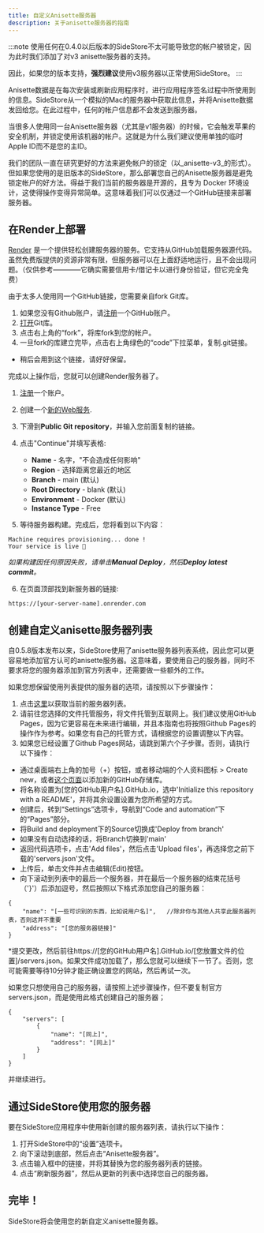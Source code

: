 ```yaml
---
title: 自定义Anisette服务器
description: 关于anisette服务器的指南
---
```


:::note
使用任何在0.4.0以后版本的SideStore不太可能导致您的帐户被锁定，因为此时我们添加了对v3 anisette服务器的支持。

因此，如果您的版本支持，**强烈建议**使用v3服务器以正常使用SideStore。
:::

Anisette数据是在每次安装或刷新应用程序时，进行应用程序签名过程中所使用到的信息。SideStore从一个模拟的Mac的服务器中获取此信息，并将Anisette数据发回给您。在此过程中，任何的帐户信息都不会发送到服务器。

当很多人使用同一台Anisette服务器（尤其是v1服务器）的时候，它会触发苹果的安全机制，并锁定使用该机器的帐户。这就是为什么我们建议使用单独的临时Apple ID而不是您的主ID。

我们的团队一直在研究更好的方法来避免帐户的锁定（以_anisette-v3_的形式）。但如果您使用的是旧版本的SideStore，那么部署您自己的Anisette服务器是避免锁定帐户的好方法。得益于我们当前的服务器是开源的，且专为 Docker 环境设计，这使得操作变得异常简单。这意味着我们可以仅通过一个GitHub链接来部署服务器。

## 在Render上部署

[Render](https://render.com/) 是一个提供轻松创建服务器的服务。它支持从GitHub加载服务器源代码。虽然免费版提供的资源非常有限，但服务器可以在上面舒适地运行，且不会出现问题。（仅供参考————它确实需要信用卡/借记卡以进行身份验证，但它完全免费）

由于太多人使用同一个GitHub链接，您需要亲自fork Git库。

1. 如果您没有Github账户，请[注册](https://github.com/signup)一个GitHub账户。
2. [打开](https://github.com/Dadoum/anisette-v3-server)Git库。
3. 点击右上角的“fork”，将库fork到您的帐户。
4. 一旦fork的库建立完毕，点击右上角绿色的“code”下拉菜单，复制.git链接。

* 稍后会用到这个链接，请好好保留。

完成以上操作后，您就可以创建Render服务器了。

1. [注册](https://dashboard.render.com/register/)一个账户。
2. 创建一个[新的Web服务](https://dashboard.render.com/select-repo?type=web).
3. 下滑到**Public Git repository**，并输入您前面复制的链接。
4. 点击"Continue"并填写表格:
    * **Name** - 名字，"不会造成任何影响"
    * **Region** - 选择距离您最近的地区
    * **Branch** - main (默认)
    * **Root Directory** - blank (默认)
    * **Environment** - Docker (默认)
    * **Instance Type** - Free

5. 等待服务器构建。完成后，您将看到以下内容：

```
Machine requires provisioning... done !
Your service is live 🎉
```

*如果构建因任何原因失败，请单击**Manual Deploy**，然后**Deploy latest commit**。*

6. 在页面顶部找到新服务器的链接:

```
https://[your-server-name].onrender.com
```

## 创建自定义anisette服务器列表

自0.5.8版本发布以来，SideStore使用了anisette服务器列表系统，因此您可以更容易地添加官方认可的anisette服务器。这意味着，要使用自己的服务器，同时不要求将您的服务器添加到官方列表中，还需要做一些额外的工作。

如果您想保留使用列表提供的服务器的选项，请按照以下步骤操作：
1. 点击[这里](https://servers.sidestore.io/servers.json)以获取当前的服务器列表。
2. 请前往您选择的文件托管服务，将文件托管到互联网上。我们建议使用GitHub Pages，因为它更容易在未来进行编辑，并且本指南也将按照Github Pages的操作作为参考。如果您有自己的托管方式，请根据您的设置调整以下内容。
3. 如果您已经设置了Github Pages网站，请跳到第六个子步骤。否则，请执行以下操作：
* 通过桌面端右上角的加号（+）按钮，或者移动端的个人资料图标 > Create new，或者[这个页面](https://github.com/new)以添加新的GitHub存储库。
* 将名称设置为[您的GitHub用户名].GitHub.io，选中'Initialize this repository with a README'，并将其余设置设置为您所希望的方式。
* 创建后，转到“Settings”选项卡，导航到“Code and automation”下的“Pages”部分。
* 将Build and deployment下的Source切换成'Deploy from branch'
* 如果没有自动选择的话，将Branch切换到'main'
* 返回代码选项卡，点击'Add files'，然后点击'Upload files'，再选择您之前下载的'servers.json'文件。   
* 上传后，单击文件并点击编辑(Edit)按钮。
* 向下滚动到列表中的最后一个服务器，并在最后一个服务器的结束花括号（'}'）后添加逗号，然后按照以下格式添加您自己的服务器：
```
{
    "name": "[一些可识别的东西，比如说用户名]",   //除非你与其他人共享此服务器列表，否则这并不重要
    "address": "[您的服务器链接]"
}
```
*提交更改，然后前往https://[您的GitHub用户名].GitHub.io/[您放置文件的位置]/servers.json。如果文件成功加载了，那么您就可以继续下一节了。否则，您可能需要等待10分钟才能正确设置您的网站，然后再试一次。

如果您只想使用自己的服务器，请按照上述步骤操作，但不要复制官方servers.json，而是使用此格式创建自己的服务器；
```
{
    "servers": [
        {
            "name": "[同上]",
            "address": "[同上]"
        }
    ]
}
```
并继续进行。

## 通过SideStore使用您的服务器

要在SideStore应用程序中使用新创建的服务器列表，请执行以下操作： 

1. 打开SideStore中的“设置”选项卡。
2. 向下滚动到底部，然后点击“Anisette服务器”。
3. 点击输入框中的链接，并将其替换为您的服务器列表的链接。
4. 点击“刷新服务器”，然后从更新的列表中选择您自己的服务器。

## 完毕！

SideStore将会使用您的新自定义anisette服务器。
